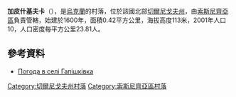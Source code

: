 {{coord|51|31|11|N|32|33|37|E|scale:100000|display=title}}

'''加皮什基夫卡'''（{{lang-uk|Гапішківка}}），是[[烏克蘭|烏克蘭]]的村落，位於該國北部[[切爾尼戈夫州|切爾尼戈夫州]]，由[[索斯尼齊亞區|索斯尼齊亞區]]負責管轄，始建於1600年，面積0.42平方公里，海拔高度113米，2001年人口10，人口密度每平方公里23.81人。

==參考資料==
* [http://weather.in.ua/ua/chernigovskaja/4941 Погода в селі Гапішківка]{{Wayback|url=http://weather.in.ua/ua/chernigovskaja/4941 |date=20111220120307 }}

[[Category:切爾尼戈夫州村落|Category:切爾尼戈夫州村落]]
[[Category:索斯尼齊亞區村落|Category:索斯尼齊亞區村落]]


{{Chernihiv-geo-stub}}